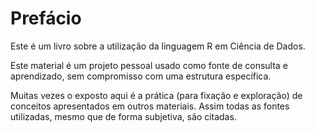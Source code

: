 # Prefácio {.unnumbered}

Este é um livro sobre a utilização da linguagem R em Ciência de Dados.

Este material é um projeto pessoal usado como fonte de consulta e aprendizado, sem compromisso com uma estrutura específica.

Muitas vezes o exposto aqui é a prática (para fixação e exploração) de conceitos apresentados em outros materiais. Assim todas as fontes utilizadas, mesmo que de forma subjetiva, são citadas.
